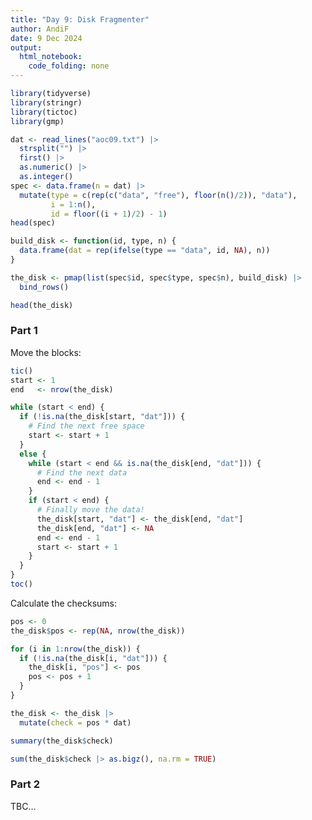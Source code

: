 ```yaml
---
title: "Day 9: Disk Fragmenter"
author: AndiF
date: 9 Dec 2024
output: 
  html_notebook: 
    code_folding: none
---
```


```r
library(tidyverse)
library(stringr)
library(tictoc)
library(gmp)
```

```r
dat <- read_lines("aoc09.txt") |>
  strsplit("") |>
  first() |>
  as.numeric() |>
  as.integer()
spec <- data.frame(n = dat) |>
  mutate(type = c(rep(c("data", "free"), floor(n()/2)), "data"),
         i = 1:n(),
         id = floor((i + 1)/2) - 1)
head(spec)
```


```r
build_disk <- function(id, type, n) {
  data.frame(dat = rep(ifelse(type == "data", id, NA), n))
}
```


```r
the_disk <- pmap(list(spec$id, spec$type, spec$n), build_disk) |>
  bind_rows()
```


```r
head(the_disk)
```


### Part 1

Move the blocks:

```r
tic()
start <- 1
end   <- nrow(the_disk)

while (start < end) {
  if (!is.na(the_disk[start, "dat"])) {
    # Find the next free space
    start <- start + 1
  }
  else {
    while (start < end && is.na(the_disk[end, "dat"])) {
      # Find the next data
      end <- end - 1
    }
    if (start < end) {
      # Finally move the data!
      the_disk[start, "dat"] <- the_disk[end, "dat"]
      the_disk[end, "dat"] <- NA
      end <- end - 1
      start <- start + 1
    }
  }
}
toc()
```

Calculate the checksums:

```r
pos <- 0
the_disk$pos <- rep(NA, nrow(the_disk))

for (i in 1:nrow(the_disk)) {
  if (!is.na(the_disk[i, "dat"])) {
    the_disk[i, "pos"] <- pos
    pos <- pos + 1
  }
}

the_disk <- the_disk |>
  mutate(check = pos * dat)
```


```r
summary(the_disk$check)
```

```r
sum(the_disk$check |> as.bigz(), na.rm = TRUE)
```

### Part 2

TBC...
